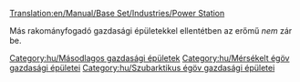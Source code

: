 [[Translation:en/Manual/Base Set/Industries/Power Station]]

{{hu/Gazdasági épületek| név        = Erőmű
| kép        =en/Powerstation.png| klíma      = [[hu/Manual/Éghajlatok|Mérsékelt]], [[hu/Manual/Éghajlatok|szubarktikus]]
| elfogad    = [[hu/Manual/Base Set/Cargos/Szén|Szén]]
| előállít   = <nowiki>---</nowiki>
| megjegyzés = Nem található a [[hu/Manual/Éghajlatok|szubtrópusi]] éghajlaton
}}

Más rakományfogadó gazdasági épületekkel ellentétben az erőmű ''nem'' zár be.

{{hu/Navbox Gazdasági épületek}}

[[Category:hu/Másodlagos gazdasági épületek]]
[[Category:hu/Mérsékelt égöv gazdasági épületei]]
[[Category:hu/Szubarktikus égöv gazdasági épületei]]